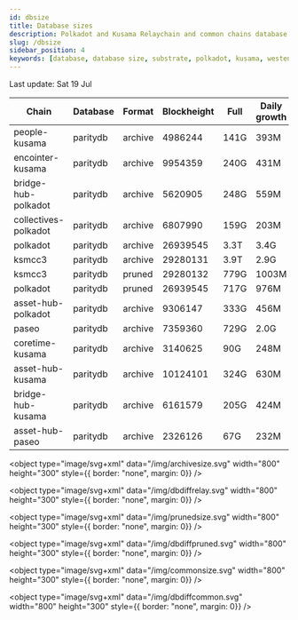 ```yaml
---
id: dbsize
title: Database sizes
description: Polkadot and Kusama Relaychain and common chains database sizes
slug: /dbsize
sidebar_position: 4
keywords: [database, database size, substrate, polkadot, kusama, westend]
---
```



Last update: Sat 19 Jul

| Chain    | Database   | Format | Blockheight | Full         | Daily growth |
| ------------------------| ----------- | -------- | ------- | ---------- | ----- | 
| people-kusama | paritydb | archive | 4986244 | 141G | 393M |
| encointer-kusama | paritydb | archive | 9954359 | 240G | 431M |
| bridge-hub-polkadot | paritydb | archive | 5620905 | 248G | 559M |
| collectives-polkadot | paritydb | archive | 6807990 | 159G | 203M |
| polkadot | paritydb | archive | 26939545 | 3.3T | 3.4G |
| ksmcc3 | paritydb | archive | 29280131 | 3.9T | 2.9G |
| ksmcc3 | paritydb | pruned | 29280132 | 779G | 1003M |
| polkadot | paritydb | pruned | 26939545 | 717G | 976M |
| asset-hub-polkadot | paritydb | archive | 9306147 | 333G | 456M |
| paseo | paritydb | archive | 7359360 | 729G | 2.0G |
| coretime-kusama | paritydb | archive | 3140625 | 90G | 248M |
| asset-hub-kusama | paritydb | archive | 10124101 | 324G | 630M |
| bridge-hub-kusama | paritydb | archive | 6161579 | 205G | 424M |
| asset-hub-paseo | paritydb | archive | 2326126 | 67G | 232M |
<object type="image/svg+xml" data="/img/archivesize.svg" width="800" height="300" style={{ border: "none", margin: 0}} />

<object type="image/svg+xml" data="/img/dbdiffrelay.svg" width="800" height="300" style={{ border: "none", margin: 0}} />

<object type="image/svg+xml" data="/img/prunedsize.svg" width="800" height="300" style={{ border: "none", margin: 0}} />

<object type="image/svg+xml" data="/img/dbdiffpruned.svg" width="800" height="300" style={{ border: "none", margin: 0}} />

<object type="image/svg+xml" data="/img/commonsize.svg" width="800" height="300" style={{ border: "none", margin: 0}} />

<object type="image/svg+xml" data="/img/dbdiffcommon.svg" width="800" height="300" style={{ border: "none", margin: 0}} />
